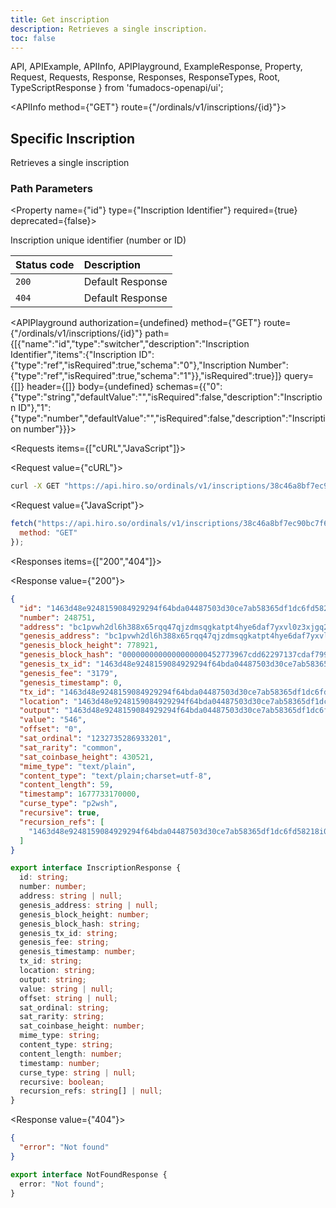 ```yaml
---
title: Get inscription
description: Retrieves a single inscription.
toc: false
---
```


  API,
  APIExample,
  APIInfo,
  APIPlayground,
  ExampleResponse,
  Property,
  Request,
  Requests,
  Response,
  Responses,
  ResponseTypes,
  Root,
  TypeScriptResponse
} from 'fumadocs-openapi/ui';

<Root baseUrl="https://api.hiro.so">

<API>

<APIInfo method={"GET"} route={"/ordinals/v1/inscriptions/{id}"}>

## Specific Inscription

Retrieves a single inscription

### Path Parameters

<Property name={"id"} type={"Inscription Identifier"} required={true} deprecated={false}>

Inscription unique identifier (number or ID)

</Property>

| Status code | Description |
| :------ | :------ |
| `200` | Default Response |
| `404` | Default Response |

<APIPlayground authorization={undefined} method={"GET"} route={"/ordinals/v1/inscriptions/{id}"} path={[{"name":"id","type":"switcher","description":"Inscription Identifier","items":{"Inscription ID":{"type":"ref","isRequired":true,"schema":"0"},"Inscription Number":{"type":"ref","isRequired":true,"schema":"1"}},"isRequired":true}]} query={[]} header={[]} body={undefined} schemas={{"0":{"type":"string","defaultValue":"","isRequired":false,"description":"Inscription ID"},"1":{"type":"number","defaultValue":"","isRequired":false,"description":"Inscription number"}}}>

</APIPlayground>

</APIInfo>

<APIExample>

<Requests items={["cURL","JavaScript"]}>

<Request value={"cURL"}>

```bash
curl -X GET "https://api.hiro.so/ordinals/v1/inscriptions/38c46a8bf7ec90bc7f6b797e7dc84baa97f4e5fd4286b92fe1b50176d03b18dci0"
```

</Request>

<Request value={"JavaScript"}>

```js
fetch("https://api.hiro.so/ordinals/v1/inscriptions/38c46a8bf7ec90bc7f6b797e7dc84baa97f4e5fd4286b92fe1b50176d03b18dci0", {
  method: "GET"
});
```

</Request>

</Requests>

<Responses items={["200","404"]}>

<Response value={"200"}>

<ResponseTypes>

<ExampleResponse>

```json
{
  "id": "1463d48e9248159084929294f64bda04487503d30ce7ab58365df1dc6fd58218i0",
  "number": 248751,
  "address": "bc1pvwh2dl6h388x65rqq47qjzdmsqgkatpt4hye6daf7yxvl0z3xjgq247aq8",
  "genesis_address": "bc1pvwh2dl6h388x65rqq47qjzdmsqgkatpt4hye6daf7yxvl0z3xjgq247aq8",
  "genesis_block_height": 778921,
  "genesis_block_hash": "0000000000000000000452773967cdd62297137cdaf79950c5e8bb0c62075133",
  "genesis_tx_id": "1463d48e9248159084929294f64bda04487503d30ce7ab58365df1dc6fd58218",
  "genesis_fee": "3179",
  "genesis_timestamp": 0,
  "tx_id": "1463d48e9248159084929294f64bda04487503d30ce7ab58365df1dc6fd58218",
  "location": "1463d48e9248159084929294f64bda04487503d30ce7ab58365df1dc6fd58218:0:0",
  "output": "1463d48e9248159084929294f64bda04487503d30ce7ab58365df1dc6fd58218:0",
  "value": "546",
  "offset": "0",
  "sat_ordinal": "1232735286933201",
  "sat_rarity": "common",
  "sat_coinbase_height": 430521,
  "mime_type": "text/plain",
  "content_type": "text/plain;charset=utf-8",
  "content_length": 59,
  "timestamp": 1677733170000,
  "curse_type": "p2wsh",
  "recursive": true,
  "recursion_refs": [
    "1463d48e9248159084929294f64bda04487503d30ce7ab58365df1dc6fd58218i0"
  ]
}
```

</ExampleResponse>

<TypeScriptResponse>

```ts
export interface InscriptionResponse {
  id: string;
  number: number;
  address: string | null;
  genesis_address: string | null;
  genesis_block_height: number;
  genesis_block_hash: string;
  genesis_tx_id: string;
  genesis_fee: string;
  genesis_timestamp: number;
  tx_id: string;
  location: string;
  output: string;
  value: string | null;
  offset: string | null;
  sat_ordinal: string;
  sat_rarity: string;
  sat_coinbase_height: number;
  mime_type: string;
  content_type: string;
  content_length: number;
  timestamp: number;
  curse_type: string | null;
  recursive: boolean;
  recursion_refs: string[] | null;
}
```

</TypeScriptResponse>

</ResponseTypes>

</Response>

<Response value={"404"}>

<ResponseTypes>

<ExampleResponse>

```json
{
  "error": "Not found"
}
```

</ExampleResponse>

<TypeScriptResponse>

```ts
export interface NotFoundResponse {
  error: "Not found";
}
```

</TypeScriptResponse>

</ResponseTypes>

</Response>

</Responses>

</APIExample>

</API>

</Root>

